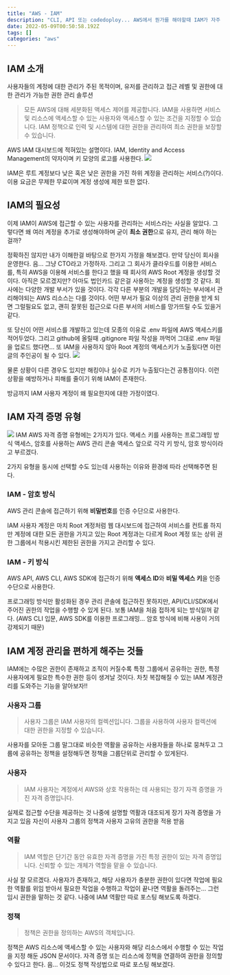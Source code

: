 ```yaml
---
title: "AWS - IAM"
description: "CLI, API 또는 codedoploy... AWS에서 뭔가를 해야할때 IAM가 자주 등장한다. 한번 간단하게 알아보자!!"
date: 2022-05-09T00:50:58.192Z
tags: []
categories: "aws"
---
```


## IAM 소개

사용자들의 계정에 대한 관리가 주된 목적이며,
유저를 관리하고 접근 레벨 및 권한에 대한 관리가 가능한 권한 관리 솔루션

> 모든 AWS에 대해 세분화된 액세스 제어를 제공합니다.
> IAM을 사용하면 서비스 및 리소스에 액세스할 수 있는 사용자와 액세스할 수 있는 조건을 지정할 수 있습니다.
> IAM 정책으로 인력 및 시스템에 대한 권한을 관리하여 최소 권한을 보장할 수 있습니다.

AWS IAM 대시보드에 적혀있는 설명이다.
IAM, Identity and Access Management의 약자이며 키 모양의 로고를 사용한다.
![](/images/a4b4483d-f6e3-4cc0-8fa1-c78a8b440f49-image.png)

IAM은 루트 계정보다 낮은 혹은 낮은 권한을 가진 하위 계정을 관리하는 서비스(?)이다.
이용 요금은 무제한 무료이며 계정 생성에 제한 또한 없다.

## IAM의 필요성

이제 IAM이 AWS에 접근할 수 있는 사용자를 관리하는 서비스라는 사실을 알았다.
그렇다면 왜 여러 계정을 추가로 생성해야하며 굳이 **최소 권한**으로 유지, 관리 해야 하는 걸까?

정확하진 않지만 내가 이해한걸 바탕으로 한가지 가정을 해보겠다.
만약 당신이 회사을 운영한다. 음... 그냥 CTO라고 가정하자.
그리고 그 회사가 클라우드를 이용한 서비스를, 특히 AWS을 이용해 서비스를 한다고 했을 때
회사의 AWS Root 계정을 생성할 것이다.
아직은 모르겠지만? 아마도 법인카드 같은걸 사용하는 계정을 생성할 것 같다.
회사에는 다양한 개발 부서가 있을 것이다.
각각 다른 부분의 개발을 담당하는 부서에서 관리해야되는 AWS 리소스는 다를 것이다.
어떤 부서가 필요 이상의 관리 권한을 받게 되면 그럴필요도 없고, 괜히 잘못된 접근으로 다른 부서의 서비스를 망가뜨릴 수도 있을거 같다.

또 당신이 어떤 서비스를 개발하고 있는데 모종의 이유로 .env 파일에 AWS 액세스키를 적어두었다.
그리고 github에 올릴때 .gitignore 파일 작성을 까먹어 그대로 .env 파일을 업로드 했다면...
또 IAM을 사용하지 않아 Root 계정의 액세스키가 노출됬다면 이런 글의 주인공이 될 수 있다.
![](/images/bdf34e08-c4e2-4dc0-9a1d-8015fa1aefb5-image.png)

물론 상황이 다른 경우도 있지만 해킹이나 실수로 키가 누출됬다는건 공통점이다.
이런 상황을 예방하거나 피해를 줄이기 위해 IAM이 존재한다.

방금까지 IAM 사용자 계정이 왜 필요한지에 대한 가정이였다.

## IAM 자격 증명 유형

![](/images/8eab1eb3-bc5e-479b-92b6-6fed61a9d6ce-image.png)
IAM AWS 자격 증명 유형에는 2가지가 있다.
액세스 키를 사용하는 프로그래밍 방식 액세스, 암호를 사용하는 AWS 관리 콘솔 액세스
앞으로 각각 키 방식, 암호 방식이라고 부르겠다.

2가지 유형을 동시에 선택할 수도 있는데 사용하는 이유와 환경에 따라 선택해주면 된다.

### IAM - 암호 방식

AWS 관리 콘솔에 접근하기 위해 **비밀번호**를 인증 수단으로 사용한다.

IAM 사용자 계정은 마치 Root 계정처럼 웹 대시보드에 접근하여 서비스를 컨트롤 하지만
계정에 대한 모든 권한을 가지고 있는 Root 계정과는 다르게 Root 계정 또는 상위 권한 그룹에서 적용시킨 제한된 권한을 가지고 관리할 수 있다.

### IAM - 키 방식

AWS API, AWS CLI, AWS SDK에 접근하기 위해 **액세스 ID**와 **비밀 엑세스 키**을 인증수단으로 사용한다.

프로그래밍 방식만 활성화된 경우 관리 콘솔에 접근하진 못하지만, API/CLI/SDK에서 주어진 권한의 작업을 수행할 수 있게 된다.
보통 IAM을 처음 접하게 되는 방식일꺼 같다.
(AWS CLI 입문, AWS SDK를 이용한 프로그래밍... 암호 방식에 비해 사용이 거의 강제되기 때문)

## IAM 계정 관리을 편하게 해주는 것들

IAM에는 수많은 권한이 존재하고 조직이 커질수록 특정 그룹에서 공유하는 권한, 특정 사용자에게 필요한 특수한 권한 등이 생겨날 것이다.
차칫 복잡해질 수 있는 IAM 계정관리를 도와주는 기능을 알아보자!!

### 사용자 그룹

> 사용자 그룹은 IAM 사용자의 컬렉션입니다. 그룹을 사용하여 사용자 컬렉션에 대한 권한을 지정할 수 있습니다.

사용자를 모아둔 그룹
말그대로 비슷한 역활을 공유하는 사용자들을 하나로 뭉쳐두고 그룹에 공유하는 정책을 설정해두면 정책을 그룹단위로 관리할 수 있게된다.

### 사용자

> IAM 사용자는 계정에서 AWS와 상호 작용하는 데 사용되는 장기 자격 증명을 가진 자격 증명입니다.

실제로 접근할 수단을 제공하는 것
나중에 설명할 역활과 대조되게 장기 자격 증명을 가지고 있음
자신이 사용자 그룹의 정책과 사용자 고유의 권한을 적용 받음

### 역활

> IAM 역할은 단기간 동안 유효한 자격 증명을 가진 특정 권한이 있는 자격 증명입니다. 신뢰할 수 있는 개체가 역할을 맡을 수 있습니다.

사실 잘 모르겠다.
사용자가 존재하고, 해당 사용자가 충분한 권한이 있다면 작업에 필요한 역활를 위임 받아서 필요한 작업을 수행하고 작업이 끝나면 역활을 돌려주는... 그런 임시 권한을 말하는 것 같다.
나중에 IAM 역활만 따로 포스팅 해보도록 하겠다.

### 정책

> 정책은 권한을 정의하는 AWS의 객체입니다.

정책은 AWS 리소스에 액세스할 수 있는 사용자와 해당 리소스에서 수행할 수 있는 작업을 지정 해둔 JSON 문서이다.
자격 증명 또는 리소스에 정책을 연결하여 권한을 정의할 수 있다고 한다.
음... 이것도 정책 작성법으로 따로 포스팅 해보겠다.
